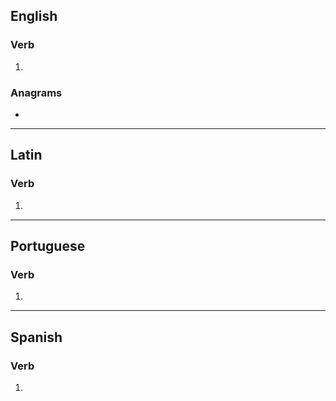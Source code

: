 {{also|coïncidés|coïncides}}
==English==

===Verb===
{{head|en|verb form}}

# {{en-third-person singular of|coincide}}

===Anagrams===
* {{anagrams|en|a=ccdeiinos|decicoins}}

----

==Latin==

===Verb===
{{la-verb-form|coincīdēs}}

# {{inflection of|coincīdō||2|s|futr|actv|indc|lang=la}}

----

==Portuguese==

===Verb===
{{head|pt|verb form}}

# {{pt-verb form of|coincidir|ir|indicative|present|singular|second}}

----

==Spanish==

===Verb===
{{head|es|verb form}}

# {{es-verb form of|ending=ir|mood=indicative|tense=present|pers=2|formal=no|number=singular|coincidir}}